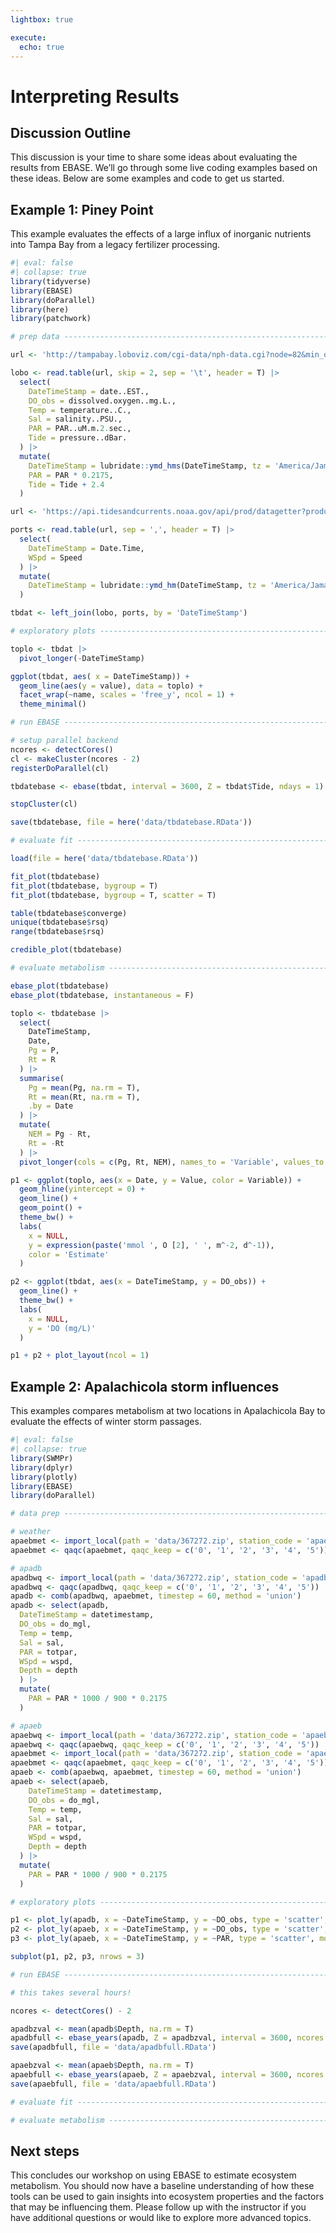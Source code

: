 ```yaml
---
lightbox: true

execute: 
  echo: true
---
```


# Interpreting Results {#sec-interpret}

## Discussion Outline

This discussion is your time to share some ideas about evaluating the results from EBASE.  We'll go through some live coding examples based on these ideas. Below are some examples and code to get us started. 

## Example 1: Piney Point

This example evaluates the effects of a large influx of inorganic nutrients into Tampa Bay from a legacy fertilizer processing.  

```r
#| eval: false
#| collapse: true
library(tidyverse)
library(EBASE)
library(doParallel)
library(here)
library(patchwork)

# prep data -----------------------------------------------------------------------------------

url <- 'http://tampabay.loboviz.com/cgi-data/nph-data.cgi?node=82&min_date=20210701&max_date=20210801&y=salinity,temperature,oxygen,par,pressure&data_format=text'

lobo <- read.table(url, skip = 2, sep = '\t', header = T) |> 
  select(
    DateTimeStamp = date..EST.,
    DO_obs = dissolved.oxygen..mg.L.,
    Temp = temperature..C.,
    Sal = salinity..PSU.,
    PAR = PAR..uM.m.2.sec.,
    Tide = pressure..dBar.
  ) |> 
  mutate(
    DateTimeStamp = lubridate::ymd_hms(DateTimeStamp, tz = 'America/Jamaica'),
    PAR = PAR * 0.2175, 
    Tide = Tide + 2.4
  )

url <- 'https://api.tidesandcurrents.noaa.gov/api/prod/datagetter?product=wind&application=NOS.COOPS.TAC.MET&begin_date=20210701&end_date=20210801&station=8726520&time_zone=LST&units=metric&format=CSV'

ports <- read.table(url, sep = ',', header = T) |> 
  select(
    DateTimeStamp = Date.Time,
    WSpd = Speed
  ) |> 
  mutate(
    DateTimeStamp = lubridate::ymd_hm(DateTimeStamp, tz = 'America/Jamaica')
  )

tbdat <- left_join(lobo, ports, by = 'DateTimeStamp')

# exploratory plots ---------------------------------------------------------------------------

toplo <- tbdat |> 
  pivot_longer(-DateTimeStamp) 

ggplot(tbdat, aes( x = DateTimeStamp)) +
  geom_line(aes(y = value), data = toplo) +
  facet_wrap(~name, scales = 'free_y', ncol = 1) +
  theme_minimal()

# run EBASE -----------------------------------------------------------------------------------

# setup parallel backend
ncores <- detectCores()
cl <- makeCluster(ncores - 2)
registerDoParallel(cl)

tbdatebase <- ebase(tbdat, interval = 3600, Z = tbdat$Tide, ndays = 1)

stopCluster(cl)

save(tbdatebase, file = here('data/tbdatebase.RData'))

# evaluate fit --------------------------------------------------------------------------------

load(file = here('data/tbdatebase.RData'))

fit_plot(tbdatebase)
fit_plot(tbdatebase, bygroup = T)
fit_plot(tbdatebase, bygroup = T, scatter = T)

table(tbdatebase$converge)
unique(tbdatebase$rsq)
range(tbdatebase$rsq)

credible_plot(tbdatebase)

# evaluate metabolism -------------------------------------------------------------------------

ebase_plot(tbdatebase)
ebase_plot(tbdatebase, instantaneous = F)

toplo <- tbdatebase |> 
  select(
    DateTimeStamp, 
    Date, 
    Pg = P, 
    Rt = R
  ) |> 
  summarise(
    Pg = mean(Pg, na.rm = T),
    Rt = mean(Rt, na.rm = T), 
    .by = Date
  ) |> 
  mutate(
    NEM = Pg - Rt, 
    Rt = -Rt
  ) |> 
  pivot_longer(cols = c(Pg, Rt, NEM), names_to = 'Variable', values_to = 'Value')

p1 <- ggplot(toplo, aes(x = Date, y = Value, color = Variable)) +
  geom_hline(yintercept = 0) +
  geom_line() + 
  geom_point() + 
  theme_bw() + 
  labs(
    x = NULL, 
    y = expression(paste('mmol ', O [2], ' ', m^-2, d^-1)), 
    color = 'Estimate'
  )

p2 <- ggplot(tbdat, aes(x = DateTimeStamp, y = DO_obs)) +
  geom_line() + 
  theme_bw() + 
  labs(
    x = NULL, 
    y = 'DO (mg/L)'
  )

p1 + p2 + plot_layout(ncol = 1)
```

## Example 2: Apalachicola storm influences

This examples compares metabolism at two locations in Apalachicola Bay to evaluate the effects of winter storm passages.

```r
#| eval: false
#| collapse: true
library(SWMPr)
library(dplyr)
library(plotly)
library(EBASE)
library(doParallel)

# data prep -----------------------------------------------------------------------------------

# weather
apaebmet <- import_local(path = 'data/367272.zip', station_code = 'apaebmet')
apaebmet <- qaqc(apaebmet, qaqc_keep = c('0', '1', '2', '3', '4', '5'))

# apadb
apadbwq <- import_local(path = 'data/367272.zip', station_code = 'apadbwq')
apadbwq <- qaqc(apadbwq, qaqc_keep = c('0', '1', '2', '3', '4', '5'))
apadb <- comb(apadbwq, apaebmet, timestep = 60, method = 'union')
apadb <- select(apadb,
  DateTimeStamp = datetimestamp,
  DO_obs = do_mgl,
  Temp = temp,
  Sal = sal,
  PAR = totpar,
  WSpd = wspd,
  Depth = depth
  ) |> 
  mutate(
    PAR = PAR * 1000 / 900 * 0.2175
  )

# apaeb
apaebwq <- import_local(path = 'data/367272.zip', station_code = 'apaebwq')
apaebwq <- qaqc(apaebwq, qaqc_keep = c('0', '1', '2', '3', '4', '5'))
apaebmet <- import_local(path = 'data/367272.zip', station_code = 'apaebmet')
apaebmet <- qaqc(apaebmet, qaqc_keep = c('0', '1', '2', '3', '4', '5'))
apaeb <- comb(apaebwq, apaebmet, timestep = 60, method = 'union')
apaeb <- select(apaeb,
    DateTimeStamp = datetimestamp,
    DO_obs = do_mgl,
    Temp = temp,
    Sal = sal,
    PAR = totpar,
    WSpd = wspd,
    Depth = depth
  ) |> 
  mutate(
    PAR = PAR * 1000 / 900 * 0.2175
  )

# exploratory plots ---------------------------------------------------------------------------

p1 <- plot_ly(apadb, x = ~DateTimeStamp, y = ~DO_obs, type = 'scatter', mode = 'lines')
p2 <- plot_ly(apaeb, x = ~DateTimeStamp, y = ~DO_obs, type = 'scatter', mode = 'lines')
p3 <- plot_ly(apaeb, x = ~DateTimeStamp, y = ~PAR, type = 'scatter', mode = 'lines')

subplot(p1, p2, p3, nrows = 3)

# run EBASE -----------------------------------------------------------------------------------

# this takes several hours!

ncores <- detectCores() - 2

apadbzval <- mean(apadb$Depth, na.rm = T)
apadbfull <- ebase_years(apadb, Z = apadbzval, interval = 3600, ncores = ncores, quiet = F)
save(apadbfull, file = 'data/apadbfull.RData')

apaebzval <- mean(apaeb$Depth, na.rm = T)
apaebfull <- ebase_years(apaeb, Z = apaebzval, interval = 3600, ncores = ncores, quiet = F)
save(apaebfull, file = 'data/apaebfull.RData')

# evaluate fit --------------------------------------------------------------------------------

# evaluate metabolism -------------------------------------------------------------------------

```

## Next steps

This concludes our workshop on using EBASE to estimate ecosystem metabolism.  You should now have a baseline understanding of how these tools can be used to gain insights into ecosystem properties and the factors that may be influencing them. Please follow up with the instructor if you have additional questions or would like to explore more advanced topics.